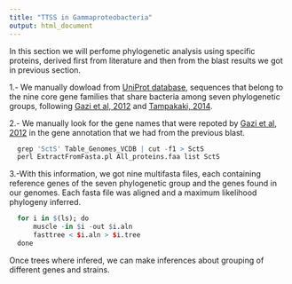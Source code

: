 ---
title: "TTSS in Gammaproteobacteria"
output: html_document
---

In this section we will perfome phylogenetic analysis using specific proteins, derived first from literature and then from the blast results we got in previous section. 

  1.- We manually dowload from [UniProt database](http://www.uniprot.org/), sequences that belong to the nine core gene families that share bacteria among seven phylogenetic groups, following [Gazi et al, 2012](https://bmcmicrobiol.biomedcentral.com/articles/10.1186/1471-2180-12-188) and [Tampakaki, 2014](https://www.ncbi.nlm.nih.gov/pmc/articles/PMC3973906/). 
  
  2.- We manually look for the gene names that were repoted by [Gazi et al, 2012](https://bmcmicrobiol.biomedcentral.com/articles/10.1186/1471-2180-12-188) in the gene annotation that we had from the previous blast. 
  
```{r,eval=FALSE}
  grep 'SctS' Table_Genomes_VCDB | cut -f1 > SctS
  perl ExtractFromFasta.pl All_proteins.faa list SctS
```
  
  3.-With this information, we got nine multifasta files, each containing reference genes of the seven phylogenetic group and the genes found in our genomes. Each fasta file was aligned and a maximum likelihood phylogeny inferred.

```{r,eval=FALSE}
  for i in $(ls); do
      muscle -in $i -out $i.aln
      fasttree < $i.aln > $i.tree
  done 
```


Once trees where infered, we can make inferences about grouping of different genes and strains. 
